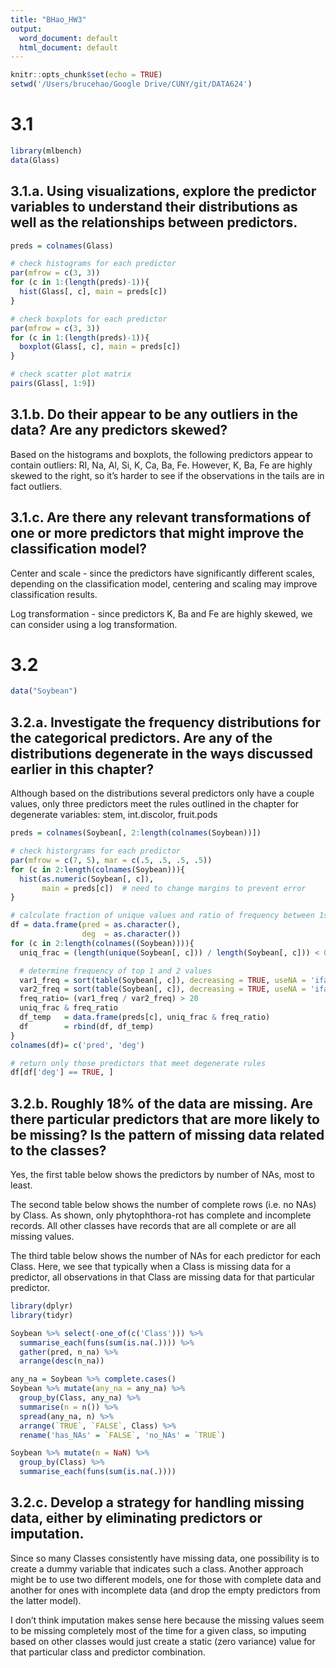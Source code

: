 ```yaml
---
title: "BHao_HW3"
output:
  word_document: default
  html_document: default
---
```


```r
knitr::opts_chunk$set(echo = TRUE)
setwd('/Users/brucehao/Google Drive/CUNY/git/DATA624')
```

# 3.1  

```r
library(mlbench)
data(Glass)
```

## 3.1.a. Using visualizations, explore the predictor variables to understand their distributions as well as the relationships between predictors.  

```r
preds = colnames(Glass)

# check histograms for each predictor 
par(mfrow = c(3, 3))
for (c in 1:(length(preds)-1)){
  hist(Glass[, c], main = preds[c])
}

# check boxplots for each predictor 
par(mfrow = c(3, 3))
for (c in 1:(length(preds)-1)){
  boxplot(Glass[, c], main = preds[c])
}

# check scatter plot matrix  
pairs(Glass[, 1:9])
```

## 3.1.b. Do their appear to be any outliers in the data? Are any predictors skewed?  

Based on the histograms and boxplots, the following predictors appear to contain outliers: RI, Na, Al, Si, K, Ca, Ba, Fe. However, K, Ba, Fe are highly skewed to the right, so it's harder to see if the observations in the tails are in fact outliers.  

## 3.1.c. Are there any relevant transformations of one or more predictors that might improve the classification model?  

Center and scale - since the predictors have significantly different scales, depending on the classification model, centering and scaling may improve classification results.  

Log transformation - since predictors K, Ba and Fe are highly skewed, we can consider using a log transformation.   

# 3.2  

```r
data("Soybean")
```

## 3.2.a. Investigate the frequency distributions for the categorical predictors. Are any of the distributions degenerate in the ways discussed earlier in this chapter?  

Although based on the distributions several predictors only have a couple values, only three predictors meet the rules outlined in the chapter for degenerate variables: stem, int.discolor, fruit.pods  

```r
preds = colnames(Soybean[, 2:length(colnames(Soybean))])

# check historgrams for each predictor 
par(mfrow = c(7, 5), mar = c(.5, .5, .5, .5))
for (c in 2:length(colnames(Soybean))){
  hist(as.numeric(Soybean[, c]), 
       main = preds[c])  # need to change margins to prevent error
}

# calculate fraction of unique values and ratio of frequency between 1st and 2nd most prevalent value 
df = data.frame(pred = as.character(),
                deg  = as.character())
for (c in 2:length(colnames((Soybean)))){
  uniq_frac = (length(unique(Soybean[, c])) / length(Soybean[, c])) < 0.1  

  # determine frequency of top 1 and 2 values 
  var1_freq = sort(table(Soybean[, c]), decreasing = TRUE, useNA = 'ifany')[1]
  var2_freq = sort(table(Soybean[, c]), decreasing = TRUE, useNA = 'ifany')[2]
  freq_ratio= (var1_freq / var2_freq) > 20 
  uniq_frac & freq_ratio
  df_temp   = data.frame(preds[c], uniq_frac & freq_ratio)
  df        = rbind(df, df_temp)
}
colnames(df)= c('pred', 'deg')

# return only those predictors that meet degenerate rules 
df[df['deg'] == TRUE, ]
```

## 3.2.b. Roughly 18% of the data are missing. Are there particular predictors that are more likely to be missing? Is the pattern of missing data related to the classes?  

Yes, the first table below shows the predictors by number of NAs, most to least.  

The second table below shows the number of complete rows (i.e. no NAs) by Class. As shown, only phytophthora-rot has complete and incomplete records. All other classes have records that are all complete or are all missing values.  

The third table below shows the number of NAs for each predictor for each Class. Here, we see that typically when a Class is missing data for a predictor, all observations in that Class are missing data for that particular predictor.  

```r
library(dplyr)
library(tidyr)

Soybean %>% select(-one_of(c('Class'))) %>% 
  summarise_each(funs(sum(is.na(.)))) %>%
  gather(pred, n_na) %>% 
  arrange(desc(n_na))

any_na = Soybean %>% complete.cases()
Soybean %>% mutate(any_na = any_na) %>% 
  group_by(Class, any_na) %>% 
  summarise(n = n()) %>% 
  spread(any_na, n) %>% 
  arrange(`TRUE`, `FALSE`, Class) %>%
  rename('has_NAs' = `FALSE`, 'no_NAs' = `TRUE`)

Soybean %>% mutate(n = NaN) %>%
  group_by(Class) %>%
  summarise_each(funs(sum(is.na(.)))) 
```

## 3.2.c. Develop a strategy for handling missing data, either by eliminating predictors or imputation.  

Since so many Classes consistently have missing data, one possibility is to create a dummy variable that indicates such a class. Another approach might be to use two different models, one for those with complete data and another for ones with incomplete data (and drop the empty predictors from the latter model).  

I don't think imputation makes sense here because the missing values seem to be missing completely most of the time for a given class, so imputing based on other classes would just create a static (zero variance) value for that particular class and predictor combination.  





